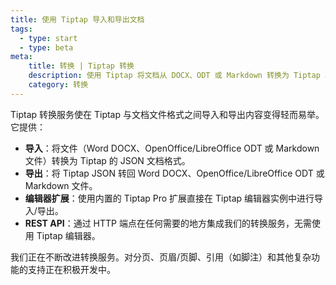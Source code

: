 ```yaml
---
title: 使用 Tiptap 导入和导出文档
tags:
  - type: start
  - type: beta
meta:
    title: 转换 | Tiptap 转换
    description: 使用 Tiptap 将文档从 DOCX、ODT 或 Markdown 转换为 Tiptap JSON 格式
    category: 转换
---
```



Tiptap 转换服务使在 Tiptap 与文档文件格式之间导入和导出内容变得轻而易举。它提供：

- **导入**：将文件（Word DOCX、OpenOffice/LibreOffice ODT 或 Markdown 文件）转换为 Tiptap 的 JSON 文档格式。
- **导出**：将 Tiptap JSON 转回 Word DOCX、OpenOffice/LibreOffice ODT 或 Markdown 文件。
- **编辑器扩展**：使用内置的 Tiptap Pro 扩展直接在 Tiptap 编辑器实例中进行导入/导出。
- **REST API**：通过 HTTP 端点在任何需要的地方集成我们的转换服务，无需使用 Tiptap 编辑器。

<CodeDemo src="https://develop--tiptap-pro.netlify.app/preview/Extensions/ExportImportDocx" />

<Callout title="转换服务">
    我们正在不断改进转换服务。对分页、页眉/页脚、引用（如脚注）和其他复杂功能的支持正在积极开发中。
</Callout>